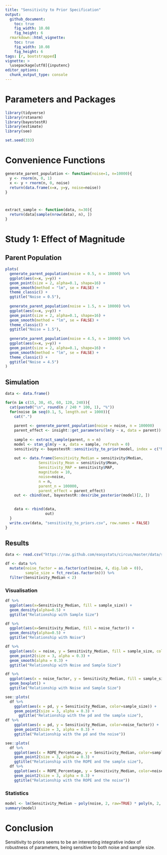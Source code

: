 ```yaml
---
title: "Sensitivity to Prior Specification"
output: 
  github_document:
    toc: true
    fig_width: 10.08
    fig_height: 6
  rmarkdown::html_vignette:
    toc: true
    fig_width: 10.08
    fig_height: 6
tags: [r, bootstrapped]
vignette: >
  \usepackage[utf8]{inputenc}
editor_options: 
  chunk_output_type: console
---
```



# Parameters and Packages


```r
library(tidyverse)
library(rstanarm)
library(bayestestR)
library(estimate)
library(see)

set.seed(333)
```



# Convenience Functions


```r
generate_parent_population <- function(noise=1, n=10000){
  y <- rnorm(n, 0, 1)
  x <- y + rnorm(n, 0, noise)
  return(data.frame(x=x, y=y, noise=noise))
}



extract_sample <- function(data, n=30){
  return(data[sample(nrow(data), n), ])
}
```


# Study 1: Effect of Magnitude

## Parent Population
```r
plots(
  generate_parent_population(noise = 0.5, n = 10000) %>% 
  ggplot(aes(x=x, y=y)) +
  geom_point(size = 2, alpha=0.1, shape=16) +
  geom_smooth(method = "lm", se = FALSE) +
  theme_classic() +
  ggtitle("Noise = 0.5"),  
  
  generate_parent_population(noise = 1.5, n = 10000) %>% 
  ggplot(aes(x=x, y=y)) +
  geom_point(size = 2, alpha=0.1, shape=16) +
  geom_smooth(method = "lm", se = FALSE) +
  theme_classic() +
  ggtitle("Noise = 1.5"), 
  
  generate_parent_population(noise = 4.5, n = 10000) %>% 
  ggplot(aes(x=x, y=y)) +
  geom_point(size = 2, alpha=0.1, shape=16) +
  geom_smooth(method = "lm", se = FALSE) +
  theme_classic() +
  ggtitle("Noise = 4.5")
)
```

## Simulation

```r
data <- data.frame()

for(n in c(15, 30, 45, 60, 120, 240)){
  cat(paste0("\n", round(n / 240 * 100, 1), "%"))
  for(noise in seq(0.1, 5, length.out = 1000)){
    cat(".")
    
    parent <- generate_parent_population(noise = noise, n = 100000)
    parent_effect <- insight::get_parameters(lm(y ~ x, data = parent))[2, 2]
    
    sample <- extract_sample(parent, n = n)
    model <- stan_glm(y ~ x, data = sample, refresh = 0)
    sensitivity <- bayestestR::sensitivity_to_prior(model, index = c("Median", "Mean", "MAP"), magnitude = 10)
  
    out <- data.frame(Sensitivity_Median = sensitivity$Median,
               Sensitivity_Mean = sensitivity$Mean,
               Sensitivity_MAP = sensitivity$MAP,
               magnitude = 10,
               noise=noise,
               n = n,
               parent_n = 100000,
               parent_effect = parent_effect)
    out <- cbind(out, bayestestR::describe_posterior(model)[2, ])

  
    data <- rbind(data, 
                  out)
  }
  write.csv(data, "sensitivity_to_priors.csv", row.names = FALSE)
}


```



## Results

```r
data <- read.csv("https://raw.github.com/easystats/circus/master/data/sensitivity_to_priors.csv")

df <- data %>% 
  mutate(noise_factor = as.factor(cut(noise, 4, dig.lab = 0)),
         sample_size = fct_rev(as.factor(n))) %>% 
  filter(Sensitivity_Median < 2)
```

### Visualisation

```r
df %>% 
  ggplot(aes(x=Sensitivity_Median, fill = sample_size)) +
  geom_density(alpha=0.5) + 
  ggtitle("Relationship with Sample Size")
```

```r
df %>% 
  ggplot(aes(x=Sensitivity_Median, fill = noise_factor)) +
  geom_density(alpha=0.5) + 
  ggtitle("Relationship with Noise")
```

```r
df %>% 
  ggplot(aes(x = noise, y = Sensitivity_Median, fill = sample_size, color = sample_size)) +
  geom_point2(size = 3, alpha = 0.3) +
  geom_smooth(alpha = 0.3) +
  ggtitle("Relationship with Noise and Sample Size")
```

```r
df %>% 
  ggplot(aes(x = noise_factor, y = Sensitivity_Median, fill = sample_size)) +
  geom_boxplot() + 
  ggtitle("Relationship with Noise and Sample Size")
```

```r
see::plots(
  df %>% 
    ggplot(aes(x = pd, y = Sensitivity_Median, color=sample_size)) +
    geom_point2(size = 3, alpha = 0.3) +
      ggtitle("Relationship with the pd and the sample size"),
df %>% 
    ggplot(aes(x = pd, y = Sensitivity_Median, color=noise_factor)) +
    geom_point2(size = 3, alpha = 0.3) +
    ggtitle("Relationship with the pd and the noise"))
```

```r
see::plots(
  df %>% 
    ggplot(aes(x = ROPE_Percentage, y = Sensitivity_Median, color=sample_size)) +
    geom_point2(size = 3, alpha = 0.3) +
    ggtitle("Relationship with the ROPE and the sample size"),
  df %>% 
    ggplot(aes(x = ROPE_Percentage, y = Sensitivity_Median, color=noise_factor)) +
    geom_point2(size = 3, alpha = 0.3) +
    ggtitle("Relationship with the ROPE and the noise"))
```


### Statistics

```r
model <- lm(Sensitivity_Median ~ poly(noise, 2, raw=TRUE) * poly(n, 2, raw=TRUE), data=df)
summary(model)
```

# Conclusion

Sensitivity to priors seems to be an interesting integrative index of robustness of parameters, being sensitive to both noise and sample size.

